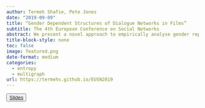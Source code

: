 ```yaml
---
author: Termeh Shafie, Pete Jones
date: "2019-09-09"
title: “Gender Dependent Structures of Dialogue Networks in Films”
subtitle: The 4th European Conference on Social Networks
abstract: We present a novel approach to empirically analyse gender representation in films by using entropy tools. Multivariate entropy analysis is a general statistical method for analysing and testing compli- cated dependence structures in data consisting of repeated observations of variables with a common domain and discrete finite range spaces. Only nominal scale is required for each variable, thus making it very suitable for extracting semantic information from dialogues and scripts. Variables on ordinal or numerical scales can also be used, but they should be aggregated so that their ranges match the number of available repeated observations. Using a corpus of movie dialogue networks, we illustrate how these tools can enhance the analysis of gender representations in films by identifying factors associated with certain tropes of gendered conversation. The observed dialogue networks are transformed into a multidimensional data set comprising multiple node and edge attributes, where the latter is coded according to conversational content between pairs of same sex characters. Under the assumptions that associations between conversational content are shared by members of the same gender group, dialogues are used to reflect a meaning structure that characterize this group (stereotypical and non-stereotypical gender portrayals). Furthermore, we use the output of the entropy analyses to specify different structural models to be tested against null distributions according to stochastic blockmodels and random multigraph models. This application yields a deeper insight into the gendered nature of dialogue in film, an area in which little systematic empirical research exists. Moreover, the multivariate entropy analysis allows for the relationships between textual attributes, production-level attributes and endogenous network attributes to be explored together. This provides a novel opportunity to situate the character networks within their industrial context in a way that provides a new layer to the development of network tools for analysing fictional narrative texts.
title-block-style: none
toc: false
image: featured.png
date-format: medium
categories:
  - entropy
  - multigraph
url: https://termehs.github.io/EUSN2019
---
```


<button type="button" class="btn btn-outline-success">
<a href="/talks/EUSN2019/EUSN2019.pdf" target="_blank">Slides</a></button>